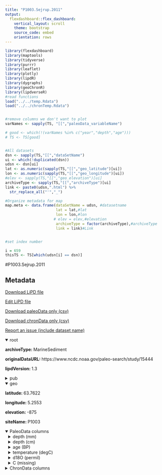 ```yaml
---
title: "P1003.Sejrup.2011"
output: 
  flexdashboard::flex_dashboard:
    vertical_layout: scroll
    theme: bootstrap
    source_code: embed
    orientation: rows
---
```


```r
library(flexdashboard)
library(maptools)
library(tidyverse)
library(purrr)
library(leaflet)
library(plotly)
library(lipdR)
library(dygraphs)
library(geoChronR)
library(lipdverseR)
#read functions
load("../../temp.Rdata")
load("../../chronTemp.Rdata")


#remove columns we don't want to plot
varNames <- sapply(TS, "[[","paleoData_variableName")

# good <- which(!(varNames %in% c("year","depth","age")))
# TS <- TS[good]


#All datasets
dsn <- sapply(TS,"[[","dataSetName")
ui <- which(!duplicated(dsn))
udsn <- dsn[ui]
lat <- as.numeric(sapply(TS,"[[","geo_latitude")[ui])
lon <- as.numeric(sapply(TS,"[[","geo_longitude")[ui])
#elev <- sapply(TS,"[[","geo_elevation")[ui]
archiveType <- sapply(TS,"[[","archiveType")[ui]
link <- paste0(udsn,".html") %>% 
  str_replace_all("'","_")

#Organize metadata for map
map.meta <- data.frame(dataSetName = udsn, #datasetname
                       lat = lat,#lat
                       lon = lon,#lon
                      # elev = elev,#elevation
                       archiveType = factor(archiveType),#archiveType
                       link = link)#Link


#set index number

i = 659
thisTS <- TS[which(udsn[i] == dsn)]
```
#P1003.Sejrup.2011

Metadata {.sidebar}
-------------------------------------
[Download LiPD file](P1003.Sejrup.2011.lpd)
            

[Edit LiPD file](http://lipd.net/playground?source=http://lipdverse.org/globalHolocene/0_25_5/P1003.Sejrup.2011.lpd)
            

[Download paleoData only (csv)](P1003.Sejrup.2011.csv)
            

[Download chronData only (csv)](P1003.Sejrup.2011-chron.csv)
            

[Report an issue (include dataset name)](https://github.com/nickmckay/LiPDverse/issues)

<details open style="margin-left: 0px">
<summary>root</summary>
<p style="margin-left: 0px"><strong>archiveType: </strong>MarineSediment
<p style="margin-left: 0px"><strong>originalDataURL: </strong>https://www.ncdc.noaa.gov/paleo-search/study/15444
<p style="margin-left: 0px"><strong>lipdVersion: </strong>1.3
</details>
<details>
<summary>pub</summary>
<details style="margin-left: 10px">
<summary>pub1</summary>
<p style="margin-left: 10px"><strong>author: </strong>list(list(name = "Sejrup, H.P."), list(name = "Haflidason, H."), list(name = "Andrews, J.T."))
<p style="margin-left: 10px"><strong>journal: </strong>Quaternary Science Reviews
<p style="margin-left: 10px"><strong>volume: </strong>30
<p style="margin-left: 10px"><strong>title: </strong>A Holocene North Atlantic SST record and regional climate variability
</details>
<details style="margin-left: 10px">
<summary>pub2</summary>
<p style="margin-left: 10px"><strong>author: </strong>list(list(name = NA))
</details>
</details>
<details open style="margin-left: 0px">
<summary>geo</summary>
<p style="margin-left: 0px"><strong>latitude: </strong>63.7622
<p style="margin-left: 0px"><strong>longitude: </strong>5.2553
<p style="margin-left: 0px"><strong>elevation: </strong>-875
<p style="margin-left: 0px"><strong>siteName: </strong>P1003
</details>
<details open>
<summary>PaleoData columns</summary>
<details style="margin-left: 10px">
<summary>depth (mm)</summary>
<p style="margin-left: 10px"><strong>TSid: </strong>PYT6KM17UE2
<p style="margin-left: 10px"><strong>variableName: </strong>depth
<p style="margin-left: 10px"><strong>units: </strong>mm
</details>
<details style="margin-left: 10px">
<summary>depth (cm)</summary>
<p style="margin-left: 10px"><strong>TSid: </strong>PYTTVLQ28D7
<p style="margin-left: 10px"><strong>variableName: </strong>depth
<p style="margin-left: 10px"><strong>units: </strong>cm
</details>
<details style="margin-left: 10px">
<summary>age (BP)</summary>
<p style="margin-left: 10px"><strong>TSid: </strong>PYTF2STBS1W
<p style="margin-left: 10px"><strong>variableName: </strong>age
<p style="margin-left: 10px"><strong>units: </strong>BP
</details>
<details style="margin-left: 10px">
<summary>temperature (degC)</summary>
<p style="margin-left: 10px"><strong>TSid: </strong>PYTH91MXU0Z
<p style="margin-left: 10px"><strong>variableName: </strong>temperature
<p style="margin-left: 10px"><strong>units: </strong>degC
<p style="margin-left: 10px"><strong>useInGlobalTemperatureAnalysis: </strong>TRUE
<details>
<summary>interpretation</summary>
<details style="margin-left: 20px">
<summary>1</summary>
<p style="margin-left: 20px"><strong>interpDirection: </strong>1
<p style="margin-left: 20px"><strong>scope: </strong>climate
<p style="margin-left: 20px"><strong>seasonality: </strong>6 7 8 9
<p style="margin-left: 20px"><strong>seasonalityOriginal: </strong>JJAS
<p style="margin-left: 20px"><strong>variable: </strong>T
<p style="margin-left: 20px"><strong>variableDetail: </strong>NST
</details>
</details>
</details>
<details style="margin-left: 10px">
<summary>d18O (permil)</summary>
<p style="margin-left: 10px"><strong>TSid: </strong>PYTMVGBLPHG
<p style="margin-left: 10px"><strong>variableName: </strong>d18O
<p style="margin-left: 10px"><strong>units: </strong>permil
<p style="margin-left: 10px"><strong>useInGlobalTemperatureAnalysis: </strong>FALSE
</details>
<details style="margin-left: 10px">
<summary>C (missing)</summary>
<p style="margin-left: 10px"><strong>TSid: </strong>PYTACIZODUK
<p style="margin-left: 10px"><strong>variableName: </strong>C
<p style="margin-left: 10px"><strong>units: </strong>missing
<p style="margin-left: 10px"><strong>useInGlobalTemperatureAnalysis: </strong>FALSE
</details>
<details>
<summary>ChronData columns</summary>
<details style="margin-left: 10px">
<summary>depth (cm)</summary>
<p style="margin-left: 10px"><strong>TSid: </strong>PYTEOXNUWAE
<p style="margin-left: 10px"><strong>variableName: </strong>depth
<p style="margin-left: 10px"><strong>units: </strong>cm
</details>
<details style="margin-left: 10px">
<summary>age (bp)</summary>
<p style="margin-left: 10px"><strong>TSid: </strong>PYTOCEGMSD8
<p style="margin-left: 10px"><strong>variableName: </strong>age
<p style="margin-left: 10px"><strong>units: </strong>bp
</details>
<details style="margin-left: 10px">
<summary>depth_alt (mm)</summary>
<p style="margin-left: 10px"><strong>TSid: </strong>PYTCSRN8JJ8
<p style="margin-left: 10px"><strong>variableName: </strong>depth_alt
<p style="margin-left: 10px"><strong>units: </strong>mm
</details>
<details style="margin-left: 10px">
<summary>age14C (bp)</summary>
<p style="margin-left: 10px"><strong>TSid: </strong>PYTN4QG7PAW
<p style="margin-left: 10px"><strong>variableName: </strong>age14C
<p style="margin-left: 10px"><strong>units: </strong>bp
</details>
<details style="margin-left: 10px">
<summary>age_error (years)</summary>
<p style="margin-left: 10px"><strong>TSid: </strong>PYTSOJJJHW1
<p style="margin-left: 10px"><strong>variableName: </strong>age_error
<p style="margin-left: 10px"><strong>units: </strong>years
</details>
<details style="margin-left: 10px">
<summary>cal_age_error (1s)</summary>
<p style="margin-left: 10px"><strong>TSid: </strong>PYT0MW4XUK4
<p style="margin-left: 10px"><strong>variableName: </strong>cal_age_error
<p style="margin-left: 10px"><strong>units: </strong>1s
</details>
<details style="margin-left: 10px">
<summary>reservoir (age)</summary>
<p style="margin-left: 10px"><strong>TSid: </strong>PYTBAWUHSSJ
<p style="margin-left: 10px"><strong>variableName: </strong>reservoir
<p style="margin-left: 10px"><strong>units: </strong>age
</details>
<details style="margin-left: 10px">
<summary>age_type ()</summary>
<p style="margin-left: 10px"><strong>TSid: </strong>PYTT77SPG2N
<p style="margin-left: 10px"><strong>variableName: </strong>age_type
</details>
<details style="margin-left: 10px">
<summary>core_name ()</summary>
<p style="margin-left: 10px"><strong>TSid: </strong>PYTN54GGPJI
<p style="margin-left: 10px"><strong>variableName: </strong>core_name
</details>
<details style="margin-left: 10px">
<summary>lab_id ()</summary>
<p style="margin-left: 10px"><strong>TSid: </strong>PYTEKFAPK4E
<p style="margin-left: 10px"><strong>variableName: </strong>lab_id
</details>
<details style="margin-left: 10px">
<summary>rejected_dates ()</summary>
<p style="margin-left: 10px"><strong>TSid: </strong>PYTDXOK0ITU
<p style="margin-left: 10px"><strong>variableName: </strong>rejected_dates
</details>
<details style="margin-left: 10px">
<summary>note ()</summary>
<p style="margin-left: 10px"><strong>TSid: </strong>PYTJJ1M4AB6
<p style="margin-left: 10px"><strong>variableName: </strong>note
</details>

Row {.tabset .tabset-fade}
-----------------------------------------------------------------------

### Sitemap

```r
  map.meta.split <- split(map.meta, map.meta$archiveType)


factpal <- colorFactor("Paired",map.meta$archiveType)
buff <- 15
l <- leaflet() %>% 
  addTiles() %>% 
  fitBounds(map.meta$lon[i]-buff,map.meta$lat[i]-buff,map.meta$lon[i]+buff,map.meta$lat[i]+buff)
  

  
  
names(map.meta.split) %>%
  purrr::walk( function(df) {
    l <<- l %>%
      addMarkers(data=map.meta.split[[df]],
                 lng=~lon, lat=~lat,
                 label=~as.character(archiveType),
                 popup=~paste(str_c('Dataset: <a href="',link,'">',dataSetName,'</a>'),
                                 # str_c("Elevation: ",elev),
                                  str_c("Archive Type: ",archiveType),
                                  sep = "<br>"),
                 group = df,
                 clusterOptions = markerClusterOptions(removeOutsideVisibleBounds = F),
                 labelOptions = labelOptions(noHide = F,
                                             direction = 'auto'))
  })

l %>%
  addLayersControl(position = "bottomleft",
    overlayGroups = names(map.meta.split),
    options = layersControlOptions(collapsed = FALSE,
                                   opacity = 0.8)
  )
```

### Search the LiPDverse (Beta! doesn't work well yet)
```r
#Add google search bar
htmltools::includeHTML("../../googleSearchChunk.html")
```


Row {.tabset .tabset-fade}
-----------------------------------------------------------------------

### temperature (degC)
```r
plotCol(thisTS,ind = 5)
```

### d18O (permil)
```r
plotCol(thisTS,ind = 4)
```

### C (missing)
```r
plotCol(thisTS,ind = 6)
```

Row {.tabset .tabset-fade}
-----------------------------------------------------------------------

### depth (cm)
```r
plotCol(chronTS,ind = 2)
```

### age (bp)
```r
plotCol(chronTS,ind = 5)
```

### depth_alt (mm)
```r
plotCol(chronTS,ind = 1)
```

### age14C (bp)
```r
plotCol(chronTS,ind = 3)
```

### age_error (years)
```r
plotCol(chronTS,ind = 4)
```

### cal_age_error (1s)
```r
plotCol(chronTS,ind = 6)
```

### reservoir (age)
```r
plotCol(chronTS,ind = 7)
```

### age_type ()
```r
plotCol(chronTS,ind = 8)
```

### core_name ()
```r
plotCol(chronTS,ind = 9)
```

### lab_id ()
```r
plotCol(chronTS,ind = 10)
```

### rejected_dates ()
```r
plotCol(chronTS,ind = 11)
```

### note ()
```r
plotCol(chronTS,ind = 12)
```

